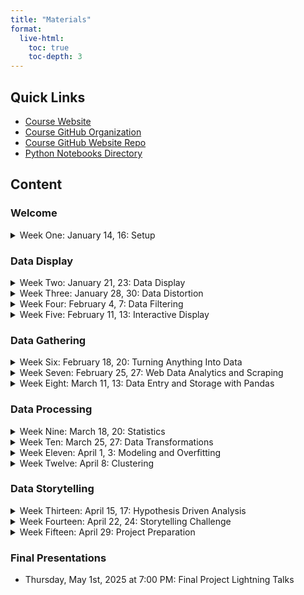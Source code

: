 ```yaml
---
title: "Materials"
format:
  live-html:
    toc: true
    toc-depth: 3
---
```


## Quick Links

- [Course Website](https://allegheny-college-cmpsc-105-spring-2025.github.io/site/)
- [Course GitHub Organization](https://github.com/allegheny-college-cmpsc-105-spring-2025)
- [Course GitHub Website Repo](https://github.com/allegheny-college-cmpsc-105-spring-2025/site)
- [Python Notebooks Directory](https://github.com/allegheny-college-cmpsc-105-spring-2025/site/tree/main/code)

## Content

### Welcome

<details>
<summary>Week One: January 14, 16: Setup</summary>

```.markdown
```

[Slides PDF](slides/01-welcome.pdf)

[Reading: Making Sense of Data, Chapter 2, p. 19-32](https://ebookcentral.proquest.com/lib/allegheny-ebooks/reader.action?docID=427614&ppg=35)

[Lab: Practice Lab](https://classroom.github.com/a/ypH8iEXF)  
Due: Thursday Jan 23, 2:30pm

</details>

### Data Display

<details>
<summary>Week Two: January 21, 23: Data Display</summary>

```.markdown
```

[Slides PDF](slides/02-data-display.pdf)

[Reading: Making Sense of Data, Chapter 2, p. 19-32](https://ebookcentral.proquest.com/lib/allegheny-ebooks/reader.action?docID=427614&ppg=35)

[Class Activity: Data Display](code/data_display_activity.ipynb)

[Lab: Data Display](https://classroom.github.com/a/4qDGRQsy)  
Due: Thursday Jan 30, 2:30pm

</details>




<details>
<summary>Week Three: January 28, 30: Data Distortion</summary>

[Reading: Misleading Graphs](https://web.stevenson.edu/mbranson/m4tp/version1/fake-news-misleading-graphs.html)

[Class Activity: Data Distortion](code/data_distortion_activity.ipynb)

[Lab: Data Distortion](https://classroom.github.com/a/MlNXvWRF)  
Due: Thursday Feb 6, 2:30pm

</details>

<details>
<summary>Week Four: February 4, 7: Data Filtering</summary>

[Video: Logical Indexing](https://youtu.be/v5pJfu-yn-0)

[Class Activity: Data Filtering](code/data_filtering_activity.ipynb)

[Activities Repo](https://classroom.github.com/a/WsxZrwZP)

[Lab: Data Filtering](https://classroom.github.com/a/TwR2gnVy)  
Due: Thursday Feb 13, 2:30pm

</details>


<details>
<summary>Week Five: February 11, 13: Interactive Display</summary>

[Interactive Viz Gallery](https://www.tableau.com/viz-gallery)

[Class Activity: Data Interactivity](code/data_interactivity_activity.ipynb)

[Lab: Data Interactivity](https://classroom.github.com/a/xwNOik6D)  
Due: Thursday Feb 20, 2:30pm

</details>

### Data Gathering

<details>
<summary>Week Six: February 18, 20: Turning Anything Into Data</summary>
</details>


<details>
<summary>Week Seven: February 25, 27: Web Data Analytics and Scraping</summary>
</details>


<details>
<summary>Week Eight: March 11, 13: Data Entry and Storage with Pandas</summary>
</details>

### Data Processing

<details>
<summary>Week Nine: March 18, 20: Statistics</summary>
</details>


<details>
<summary>Week Ten: March 25, 27: Data Transformations</summary>
</details>


<details>
<summary>Week Eleven: April 1, 3: Modeling and Overfitting</summary>
</details>


<details>
<summary>Week Twelve: April 8: Clustering</summary>
</details>

### Data Storytelling

<details>
<summary>Week Thirteen: April 15, 17: Hypothesis Driven Analysis</summary>
</details>

<details>
<summary>Week Fourteen: April 22, 24: Storytelling Challenge</summary>
</details>

<details>
<summary>Week Fifteen: April 29: Project Preparation</summary>
</details>

### Final Presentations

- Thursday, May 1st, 2025 at 7:00 PM: Final Project Lightning Talks


<!-- 

### Notes

```pyodide

```

setup notebook [in repo](https://github.com/allegheny-college-cmpsc-105-spring-2025/site/blob/main/code/temp.ipynb), [in site](code/temp.ipynb) -->
